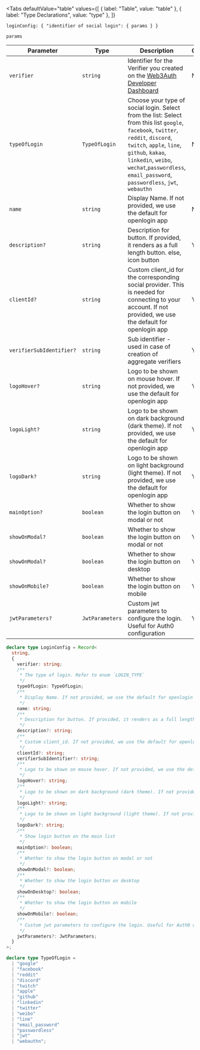 
<Tabs
  defaultValue="table"
  values={[
    { label: "Table", value: "table" },
    { label: "Type Declarations", value: "type" },
  ]}
>

<TabItem value="table">

`loginConfig: { "identifier of social login": { params } }`

`params`

| Parameter                | Type            | Description                                                                                                                                                                                                                                                                         | Optional |
| ------------------------ | --------------- | ----------------------------------------------------------------------------------------------------------------------------------------------------------------------------------------------------------------------------------------------------------------------------------- | -------- |
| `verifier`               | `string`        | Identifier for the Verifier you created on the [Web3Auth Developer Dashboard](https://dashboard.web3auth.io/home/customauth)                                                                                                                                                        | No       |
| `typeOfLogin`            | `TypeOfLogin`   | Choose your type of social login. Select from the list: Select from this list `google`, `facebook`, `twitter`, `reddit`, `discord`, `twitch`, `apple`, `line`, `github`, `kakao`, `linkedin`, `weibo`, `wechat`,`passwordless`, `email_password`, `passwordless`, `jwt`, `webauthn` | No       |
| `name`                   | `string`        | Display Name. If not provided, we use the default for openlogin app                                                                                                                                                                                                                 | No       |
| `description?`           | `string`        | Description for button. If provided, it renders as a full length button. else, icon button                                                                                                                                                                                          | Yes      |
| `clientId?`              | `string`        | Custom client_id for the corresponding social provider. This is needed for connecting to your account. If not provided, we use the default for openlogin app                                                                                                                        | Yes      |
| `verifierSubIdentifier?` | `string`        | Sub identifier - used in case of creation of aggregate verifiers                                                                                                                                                                                                                    | Yes      |
| `logoHover?`             | `string`        | Logo to be shown on mouse hover. If not provided, we use the default for openlogin app                                                                                                                                                                                              | Yes      |
| `logoLight?`             | `string`        | Logo to be shown on dark background (dark theme). If not provided, we use the default for openlogin app                                                                                                                                                                             | Yes      |
| `logoDark?`              | `string`        | Logo to be shown on light background (light theme). If not provided, we use the default for openlogin app                                                                                                                                                                           | Yes      |
| `mainOption?`            | `boolean`       | Whether to show the login button on modal or not                                                                                                                                                                                                                                    | Yes      |
| `showOnModal?`           | `boolean`       | Whether to show the login button on modal or not                                                                                                                                                                                                                                    | Yes      |
| `showOnModal?`           | `boolean`       | Whether to show the login button on desktop                                                                                                                                                                                                                                         | Yes      |
| `showOnMobile?`          | `boolean`       | Whether to show the login button on mobile                                                                                                                                                                                                                                          | Yes      |
| `jwtParameters?`         | `JwtParameters` | Custom jwt parameters to configure the login. Useful for Auth0 configuration                                                                                                                                                                                                        | Yes      |

</TabItem>

<TabItem value="type">

```ts
declare type LoginConfig = Record<
  string,
  {
    verifier: string;
    /**
     * The type of login. Refer to enum `LOGIN_TYPE`
     */
    typeOfLogin: TypeOfLogin;
    /**
     * Display Name. If not provided, we use the default for openlogin app
     */
    name: string;
    /**
     * Description for button. If provided, it renders as a full length button. else, icon button
     */
    description?: string;
    /**
     * Custom client_id. If not provided, we use the default for openlogin app
     */
    clientId?: string;
    verifierSubIdentifier?: string;
    /**
     * Logo to be shown on mouse hover. If not provided, we use the default for openlogin app
     */
    logoHover?: string;
    /**
     * Logo to be shown on dark background (dark theme). If not provided, we use the default for openlogin app
     */
    logoLight?: string;
    /**
     * Logo to be shown on light background (light theme). If not provided, we use the default for openlogin app
     */
    logoDark?: string;
    /**
     * Show login button on the main list
     */
    mainOption?: boolean;
    /**
     * Whether to show the login button on modal or not
     */
    showOnModal?: boolean;
    /**
     * Whether to show the login button on desktop
     */
    showOnDesktop?: boolean;
    /**
     * Whether to show the login button on mobile
     */
    showOnMobile?: boolean;
    /**
     * Custom jwt parameters to configure the login. Useful for Auth0 configuration
     */
    jwtParameters?: JwtParameters;
  }
>;

declare type TypeOfLogin =
  | "google"
  | "facebook"
  | "reddit"
  | "discord"
  | "twitch"
  | "apple"
  | "github"
  | "linkedin"
  | "twitter"
  | "weibo"
  | "line"
  | "email_password"
  | "passwordless"
  | "jwt"
  | "webauthn";
```

</TabItem>

</Tabs>
